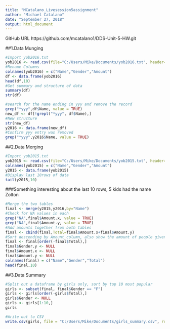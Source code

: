 ---
title: "MCatalano_Livesession5assignment"
author: "Michael Catalano"
date: "September 27, 2018"
output: html_document
---

GitHub URL
https://github.com/mcatalano1/DDS-Unit-5-HW.git

##1.Data Munging 
```{r, echo = TRUE}
#Import yob2016.txt 
yob2016 <- read.csv(file="C:/Users/Mike/Documents/yob2016.txt", header=FALSE, sep=";")
#Rename Columns
colnames(yob2016) = c("Name","Gender","Amount")
df <- data.frame(yob2016)
head(df,10)
#Get summary and structure of data
summary(df)
str(df)
```

```{r, echo = TRUE}
#search for the name ending in yyy and remove the record
grep("*yyy",df$Name, value = TRUE)
new_df <- df[!grepl("*yyy", df$Name),]
#New structure
str(new_df)
y2016 <- data.frame(new_df)
#Confirm yyy entry was removed
grep("*yyy",y2016$Name, value = TRUE)
```

##2.Data Merging 
```{r, echo = TRUE}
#Import yob2015.txt 
yob2015 <- read.csv(file="C:/Users/Mike/Documents/yob2015.txt", header=FALSE, sep=",")
colnames(yob2015) = c("Name","Gender","Amount")
y2015 <- data.frame(yob2015)
#Display last 10rows of data
tail(y2015,10)
```

###Something interesting about the last 10 rows, 5 kids had the name Zolton

```{r, echo = TRUE}
#Merge the two tables
final <- merge(y2015,y2016,by="Name")
#Check for NA values in each
grep("NA",final$Amount.x, value = TRUE)
grep("NA",final$Amount.y, value = TRUE)
#Add amounts together from both tables
final <- cbind(final,Total=final$Amount.x+final$Amount.y)
#Sort descending by Amount column, also show the amount of people given popular names
final <- final[order(-final$Total),]
final$Gender.y <- NULL
final$Amount.x <- NULL
final$Amount.y <- NULL
colnames(final) = c("Name","Gender","Total")
head(final,10)
```

##3.Data Summary 

```{r, echo = TRUE}
#Split out a dataframe by girls only, sort by top 10 most popular
girls <- subset(final, final$Gender == "F")
girls <- girls[order(-girls$Total),]
girls$Gender <- NULL
girls <- girls[1:10,]
girls

#Write out to CSV
write.csv(girls, file = "C:/Users/Mike/Documents/girls_summary.csv", row.names = FALSE)
```

